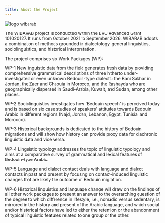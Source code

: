 ```yaml
---
title: About the Project
---
```


![logo wibarab](/assets/cms/images/wibarab_final.png)

The WIBARAB project is conducted within the ERC Advanced Grant 101020127. It runs from October 2021
to September 2026. WIBARAB adopts a combination of methods grounded in dialectology, general
linguistics, sociolinguistics, and historical interpretation.

The project comprises six Work Packages (WP):

WP-1 New linguistic data from the field generates fresh data by providing comprehensive grammatical
descriptions of three hitherto under-investigated or even unknown Bedouin-type dialects: the Bani
Sakhar in Jordan, the Zaer and Chaouia in Morocco, and the Rashayda who are geographically dispersed
in Saudi-Arabia, Kuwait, and Sudan, among other places.

WP-2 Sociolinguistics investigates how 'Bedouin speech' is perceived today and is based on six case
studies of speakers' attitudes towards Bedouin Arabic in different regions (Najd, Jordan, Lebanon,
Egypt, Tunisia, and Morocco).

WP-3 Historical backgrounds is dedicated to the history of Bedouin migrations and will show how
history can provide proxy data for diachronic linguistic data and vice versa.

WP-4 Linguistic typology addresses the topic of linguistic typology and aims at a comparative survey
of grammatical and lexical features of Bedouin-type Arabic.

WP-5 Language and dialect contact deals with language and dialect contacts in past and present by
focusing on contact-induced linguistic changes that are likely the outcome of Bedouin migration.

WP-6 Historical linguistics and language change will draw on the findings of all other work packages
to present an answer to the overarching question of the degree to which difference in lifestyle,
i.e., nomadic versus sedentary, is mirrored in the history and present of the Arabic language, and
which social and/or historical factors have led to either the retention or the abandonment of
typical linguistic features related to one group or the other.
